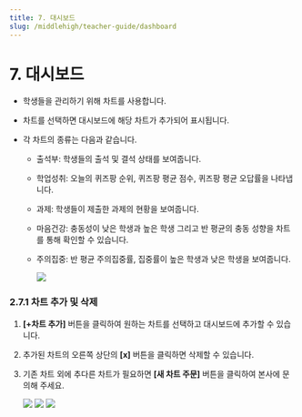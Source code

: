 ```yaml
---
title: 7. 대시보드
slug: /middlehigh/teacher-guide/dashboard
---
```



# 7. 대시보드

- 학생들을 관리하기 위해 차트를 사용합니다.
- 차트를 선택하면 대시보드에 해당 차트가 추가되어 표시됩니다.
- 각 차트의 종류는 다음과 같습니다.

  - 출석부: 학생들의 출석 및 결석 상태를 보여줍니다.
  - 학업성취: 오늘의 퀴즈팡 순위, 퀴즈팡 평균 점수, 퀴즈팡 평균 오답률을 나타냅니다.
  - 과제: 학생들이 제출한 과제의 현황을 보여줍니다.
  - 마음건강: 충동성이 낮은 학생과 높은 학생 그리고 반 평균의 충동 성향을 차트를 통해 확인할 수 있습니다.
  - 주의집중: 반 평균 주의집중률, 집중률이 높은 학생과 낮은 학생을 보여줍니다.

    <Image src="/img/kr/middlehigh/teacher/07-01.jpg" size="lg" />

### 2.7.1 차트 추가 및 삭제

1. **\[+차트 추가]** 버튼을 클릭하여 원하는 차트를 선택하고 대시보드에 추가할 수 있습니다.
2. 추가된 차트의 오른쪽 상단의 **\[x]** 버튼을 클릭하면 삭제할 수 있습니다.
3. 기존 차트 외에 추다른 차트가 필요하면 **\[새 차트 주문]** 버튼을 클릭하여 본사에 문의해 주세요.

   <Image src="/img/kr/middlehigh/teacher/07-02.jpg" size="lg" />
   <Image src="/img/kr/middlehigh/teacher/07-03.jpg" size="lg" />
   <Image src="/img/kr/middlehigh/teacher/07-04.jpg" size="lg" />
